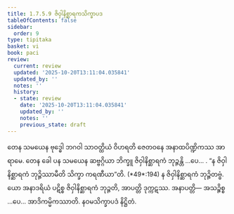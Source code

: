 ```yaml
---
title: 1.7.5.9 ဇိဝှါနိစ္ဆာရကသိက္ခာပဒ
tableOfContents: false
sidebar:
  order: 9
type: tipitaka
basket: vi
book: paci
review:
  current: review
  updated: '2025-10-20T13:11:04.035841'
  updated_by: ''
  notes: ''
  history:
  - state: review
    date: '2025-10-20T13:11:04.035841'
    updated_by: ''
    notes: ''
    previous_state: draft
---
```



<DynamicBreadcrumb />


<ReviewStatus review={frontmatter.review} showDetails={true} />

<HypothesisAnnotation frontmatter={frontmatter} />

<Division number="625" book="paci" e="ch" v="2" p="257">

<Paragraph number="1929" book="paci">
တေန သမယေန ဗုဒ္ဓေါ ဘဂဝါ သာဝတ္ထိယံ ဝိဟရတိ ဇေတဝနေ အနာထပိဏ္ဍိကဿ အာရာမေ. တေန ခေါ ပန သမယေန ဆဗ္ဗဂ္ဂိယာ ဘိက္ခူ ဇိဝှါနိစ္ဆာရကံ ဘုဉ္ဇန္တိ …ပေ… .
</Paragraph>

<Paragraph number="1930" book="paci">
<Emphasis>“န ဇိဝှါနိစ္ဆာရကံ ဘုဉ္ဇိဿာမီတိ သိက္ခာ ကရဏီယာ”</Emphasis>တိ. (*49*:<Emphasis>194</Emphasis>)
</Paragraph>

<Paragraph number="1931" book="paci">
န ဇိဝှါနိစ္ဆာရကံ ဘုဉ္ဇိတဗ္ဗံ. ယော အနာဒရိယံ ပဋိစ္စ ဇိဝှါနိစ္ဆာရကံ ဘုဉ္ဇတိ, အာပတ္တိ ဒုက္ကဋဿ.
</Paragraph>

<Paragraph number="1932" book="paci">
အနာပတ္တိ— အသဉ္စိစ္စ …ပေ… အာဒိကမ္မိကဿာတိ.

</Paragraph>
</Division>

<Paragraph number="1933" type="center" book="paci">
နဝမသိက္ခာပဒံ နိဋ္ဌိတံ.
</Paragraph>